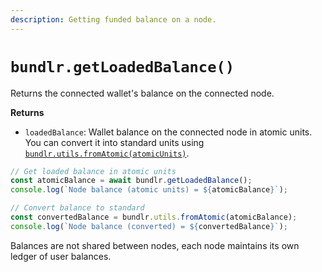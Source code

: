 ```yaml
---
description: Getting funded balance on a node.
---
```



# `bundlr.getLoadedBalance()`

Returns the connected wallet's balance on the connected node.

**Returns**

-   `loadedBalance`: Wallet balance on the connected node in atomic units. You can convert it into standard units using [`bundlr.utils.fromAtomic(atomicUnits)`](/developer-docs/sdk/api/utils-fromAtomic).

```js
// Get loaded balance in atomic units
const atomicBalance = await bundlr.getLoadedBalance();
console.log(`Node balance (atomic units) = ${atomicBalance}`);

// Convert balance to standard
const convertedBalance = bundlr.utils.fromAtomic(atomicBalance);
console.log(`Node balance (converted) = ${convertedBalance}`);
```

<Callout type="info" emoji="ℹ️">
	Balances are not shared between nodes, each node maintains its own ledger of user
	balances.
</Callout>
